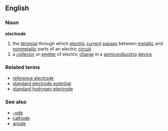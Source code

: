 ==English==
===Noun===
{{wikipedia}}
'''electrode'''
# the [[terminal]] through which [[electric]] [[current]] [[pass]]es between [[metallic]] and [[nonmetallic]] parts of an electric [[circuit]]
# a [[collector]] or [[emitter]] of electric [[charge]] in a [[semiconducting]] [[device]]
===Related terms===
*[[reference electrode]]
*[[standard electrode potential]]
*[[standard hydrogen electrode]]
===See also===
*[[-ode]]
*[[cathode]]
*[[anode]]